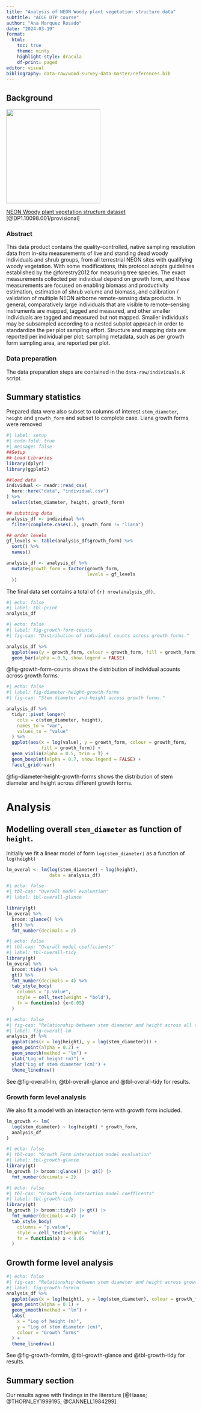 ```yaml
---
title: "Analysis of NEON Woody plant vegetation structure data"
subtitle: "ACCE DTP course"
author: "Ana Marquez Rosado"
date: "2024-03-19"
format:
  html:
    toc: true
    theme: minty
    highlight-style: dracula
    df-print: paged
editor: visual
bibliography: data-raw/wood-survey-data-master/references.bib
---
```


## Background

![](data-raw/wood-survey-data-master/neon-logo.png){fig-align="center" width="250"}

[NEON Woody plant vegetation structure dataset](https://data.neonscience.org/data-products/DP1.10098.001) [@DP1.10098.001/provisional]

### Abstract

This data product contains the quality-controlled, native sampling resolution data from in-situ measurements of live and standing dead woody individuals and shrub groups, from all terrestrial NEON sites with qualifying woody vegetation. With some modifications, this protocol adopts guidelines established by the @forestry2012 for measuring tree species. The exact measurements collected per individual depend on growth form, and these measurements are focused on enabling biomass and productivity estimation, estimation of shrub volume and biomass, and calibration / validation of multiple NEON airborne remote-sensing data products. In general, comparatively large individuals that are visible to remote-sensing instruments are mapped, tagged and measured, and other smaller individuals are tagged and measured but not mapped. Smaller individuals may be subsampled according to a nested subplot approach in order to standardize the per plot sampling effort. Structure and mapping data are reported per individual per plot; sampling metadata, such as per growth form sampling area, are reported per plot.

### Data preparation

The data preparation steps are contained in the `data-raw/individuals.R` script.

## Summary statistics

Prepared data were also subset to columns of interest `stem_diameter`, `height` and `growth_form` and subset to complete case. Liana growth forms were removed

```r
#| label: setup
#| code-fold: true
#| message: false
##Setup
## Load Libraries
library(dplyr)
library(ggplot2)

##load data
individual <- readr::read_csv(
  here::here("data", "individual.csv")
) %>%
  select(stem_diameter, height, growth_form)

## substting data
analysis_df <- individual %>%
  filter(complete.cases(.), growth_form != "liana")

## order levels
gf_levels <- table(analysis_df$growth_form) %>%
  sort() %>% 
  names()

analysis_df <- analysis_df %>%
  mutate(growth_form = factor(growth_form,
                              levels = gf_levels
  ))
```

The final data set contains a total of `{r} nrow(analysis_df)`.

```r
#| echo: false
#| label: tbl-print
analysis_df
```

```r
#| echo: false
#| label: fig-growth-form-counts
#| fig-cap: "Distribution of individual counts across growth forms."

analysis_df %>%
  ggplot(aes(y = growth_form, colour = growth_form, fill = growth_form)) +
  geom_bar(alpha = 0.5, show.legend = FALSE)
```

@fig-growth-form-counts shows the distribution of individual acounts across growth forms.

```r
#| echo: false
#| label: fig-diameter-height-growth-forms
#| fig-cap: "Stem diameter and height across growth forms."

analysis_df %>%
  tidyr::pivot_longer(
    cols = c(stem_diameter, height),
    names_to = "var",
    values_to = "value"
  ) %>%
  ggplot(aes(x = log(value), y = growth_form, colour = growth_form, 
             fill = growth_form)) +
  geom_violin(alpha = 0.5, trim = T) +
  geom_boxplot(alpha = 0.7, show.legend = FALSE) +
  facet_grid(~var)
```

@fig-diameter-height-growth-forms shows the distribution of stem diameter and height across different growth forms.

# Analysis

## Modelling overall `stem_diameter` as function of `height`.

Initially we fit a linear model of form `log(stem_diameter)` as a function of `log(height)`

```r
lm_overal <- lm(log(stem_diameter) ~ log(height), 
                data = analysis_df)
```

```r
#| echo: false
#| tbl-cap: "Overall model evaluation"
#| label: tbl-overall-glance

library(gt)
lm_overal %>%
  broom::glance() %>%
  gt() %>%
  fmt_number(decimals = 2)
```

```r
#| echo: false
#| tbl-cap: "Overall model coefficients"
#| label: tbl-overall-tidy
library(gt)
lm_overal %>%
  broom::tidy() %>%
  gt() %>%
  fmt_number(decimals = 4) %>%
  tab_style_body(
    columns = "p.value",
    style = cell_text(weight = "bold"),
    fn = function(x) {x<0.05}
  )

```

```r
#| echo: false
#| fig-cap: "Relationship between stem diameter and height across all data."
#| label: fig-overall-lm
analysis_df %>%
  ggplot(aes(x = log(height), y = log(stem_diameter))) +
  geom_point(alpha = 0.2) +
  geom_smooth(method = "lm") +
  xlab("Log of height (m)") +
  ylab("Log of stem diameter (cm)") +
  theme_linedraw()

```

See @fig-overall-lm, @tbl-overall-glance and @tbl-overall-tidy for results.

### Growth form level analysis

We also fit a model with an interaction term with growth form included.

```r
lm_growth <- lm(
  log(stem_diameter) ~ log(height) * growth_form,
  analysis_df
)
```

```r
#| echo: false
#| tbl-cap: "Growth Form interaction model evaluation"
#| label: tbl-growth-glance
library(gt)
lm_growth |> broom::glance() |> gt() |>
  fmt_number(decimals = 2)
```

```r
#| echo: false
#| tbl-cap: "Growth Form interaction model coefficents"
#| label: tbl-growth-tidy
library(gt)
lm_growth |> broom::tidy() |> gt() |>
  fmt_number(decimals = 4) |>
  tab_style_body(
    columns = "p.value",
    style = cell_text(weight = "bold"),
    fn = function(x) x < 0.05
  )
```

## Growth forme level analysis

```r
#| echo: false
#| fig-cap: "Relationship between stem diameter and height across growth forms."
#| label: fig-growth-formlm
analysis_df %>%
  ggplot(aes(x = log(height), y = log(stem_diameter), colour = growth_form)) +
  geom_point(alpha = 0.1) +
  geom_smooth(method = "lm") +
  labs(
    x = "Log of height (m)",
    y = "Log of stem diameter (cm)",
    colour = "Growth forms"
  ) +
  theme_linedraw()
```

See @fig-growth-formlm, @tbl-growth-glance and @tbl-growth-tidy for results.

## Summary section

Our results agree with findings in the literature [@Haase; @THORNLEY1999195; @CANNELL1984299].
